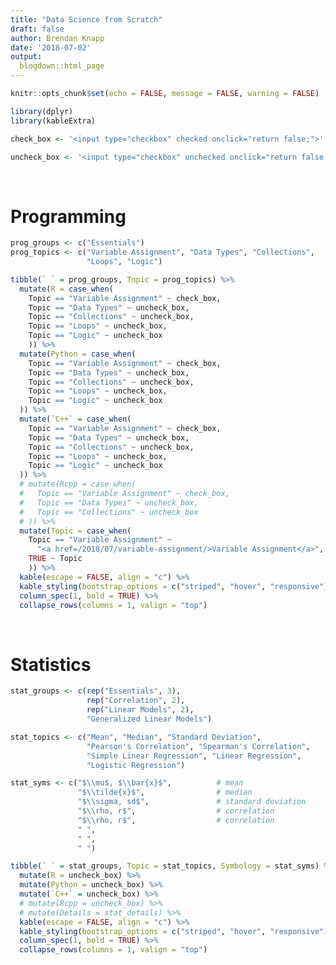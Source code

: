```yaml
---
title: "Data Science from Scratch"
draft: false
author: Brendan Knapp
date: '2018-07-02'
output:
  blogdown::html_page
---
```


```r
knitr::opts_chunk$set(echo = FALSE, message = FALSE, warning = FALSE)
```

```r
library(dplyr)
library(kableExtra)

check_box <- '<input type="checkbox" checked onclick="return false;">'

uncheck_box <- '<input type="checkbox" unchecked onclick="return false;">'
```

<br>

# Programming

```r
prog_groups <- c("Essentials")
prog_topics <- c("Variable Assignment", "Data Types", "Collections",
                 "Loops", "Logic")

tibble(` ` = prog_groups, Topic = prog_topics) %>% 
  mutate(R = case_when(
    Topic == "Variable Assignment" ~ check_box,
    Topic == "Data Types" ~ uncheck_box,
    Topic == "Collections" ~ uncheck_box,
    Topic == "Loops" ~ uncheck_box,
    Topic == "Logic" ~ uncheck_box
    )) %>% 
  mutate(Python = case_when(
    Topic == "Variable Assignment" ~ check_box,
    Topic == "Data Types" ~ uncheck_box,
    Topic == "Collections" ~ uncheck_box,
    Topic == "Loops" ~ uncheck_box,
    Topic == "Logic" ~ uncheck_box
  )) %>% 
  mutate(`C++` = case_when(
    Topic == "Variable Assignment" ~ check_box,
    Topic == "Data Types" ~ uncheck_box,
    Topic == "Collections" ~ uncheck_box,
    Topic == "Loops" ~ uncheck_box,
    Topic == "Logic" ~ uncheck_box
  )) %>% 
  # mutate(Rcpp = case_when(
  #   Topic == "Variable Assignment" ~ check_box,
  #   Topic == "Data Types" ~ uncheck_box,
  #   Topic == "Collections" ~ uncheck_box
  # )) %>% 
  mutate(Topic = case_when(
    Topic == "Variable Assignment" ~ 
      "<a href=/2018/07/variable-assignment/>Variable Assignment</a>",
    TRUE ~ Topic
    )) %>% 
  kable(escape = FALSE, align = "c") %>% 
  kable_styling(bootstrap_options = c("striped", "hover", "responsive")) %>% 
  column_spec(1, bold = TRUE) %>% 
  collapse_rows(columns = 1, valign = "top")
```

<br>

# Statistics

```r
stat_groups <- c(rep("Essentials", 3),
                 rep("Correlation", 2),
                 rep("Linear Models", 2),
                 "Generalized Linear Models")

stat_topics <- c("Mean", "Median", "Standard Deviation", 
                 "Pearson's Correlation", "Spearman's Correlation",
                 "Simple Linear Regression", "Linear Regression",
                 "Logistic Regression")

stat_syms <- c("$\\mu$, $\\bar{x}$",          # mean
               "$\\tilde{x}$",                # median
               "$\\sigma, sd$",               # standard deviation
               "$\\rho, r$",                  # correlation
               "$\\rho, r$",                  # correlation
               " ",
               " ",
               " ")

tibble(` ` = stat_groups, Topic = stat_topics, Symbology = stat_syms) %>% 
  mutate(R = uncheck_box) %>% 
  mutate(Python = uncheck_box) %>% 
  mutate(`C++` = uncheck_box) %>% 
  # mutate(Rcpp = uncheck_box) %>% 
  # mutate(Details = stat_details) %>% 
  kable(escape = FALSE, align = "c") %>%
  kable_styling(bootstrap_options = c("striped", "hover", "responsive")) %>% 
  column_spec(1, bold = TRUE) %>% 
  collapse_rows(columns = 1, valign = "top")
```


